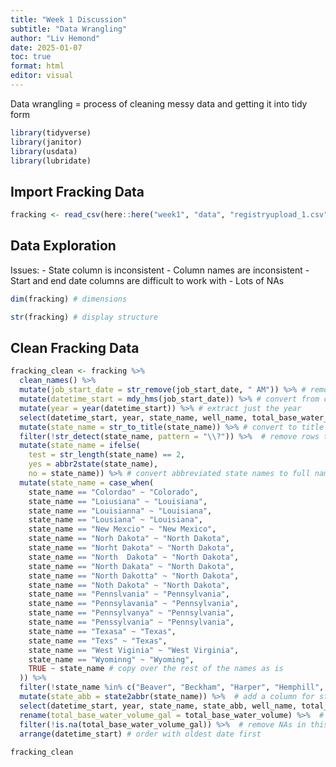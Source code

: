 ```yaml
---
title: "Week 1 Discussion"
subtitle: "Data Wrangling"
author: "Liv Hemond"
date: 2025-01-07
toc: true
format: html
editor: visual
---
```


Data wrangling = process of cleaning messy data and getting it into tidy form

```r
library(tidyverse)
library(janitor)
library(usdata)
library(lubridate)
```


## Import Fracking Data

```r
fracking <- read_csv(here::here("week1", "data", "registryupload_1.csv"))
```
## Data Exploration

Issues:
- State column is inconsistent
- Column names are inconsistent
- Start and end date columns are difficult to work with
- Lots of NAs

```r
dim(fracking) # dimensions

str(fracking) # display structure
```


## Clean Fracking Data

```r
fracking_clean <- fracking %>% 
  clean_names() %>% 
  mutate(job_start_date = str_remove(job_start_date, " AM")) %>% # remove characters from end of string
  mutate(datetime_start = mdy_hms(job_start_date)) %>% # convert from character strings to datetime objects
  mutate(year = year(datetime_start)) %>% # extract just the year 
  select(datetime_start, year, state_name, well_name, total_base_water_volume) %>%  # keep only desired columns
  mutate(state_name = str_to_title(state_name)) %>% # convert to title case
  filter(!str_detect(state_name, pattern = "\\?")) %>%  # remove rows that end with ?
  mutate(state_name = ifelse(
    test = str_length(state_name) == 2, 
    yes = abbr2state(state_name),
    no = state_name)) %>% # convert abbreviated state names to full names
  mutate(state_name = case_when(
    state_name == "Colordao" ~ "Colorado",
    state_name == "Loiusiana" ~ "Louisiana",
    state_name == "Louisianna" ~ "Louisiana",
    state_name == "Lousiana" ~ "Louisiana",
    state_name == "New Mexcio" ~ "New Mexico",
    state_name == "Norh Dakota" ~ "North Dakota",
    state_name == "Norht Dakota" ~ "North Dakota",
    state_name == "North  Dakota" ~ "North Dakota",
    state_name == "North Dakata" ~ "North Dakota",
    state_name == "North Dakotta" ~ "North Dakota",
    state_name == "Noth Dakota" ~ "North Dakota",
    state_name == "Pennslvania" ~ "Pennsylvania",
    state_name == "Pennsylavania" ~ "Pennsylvania",
    state_name == "Pennsylvanya" ~ "Pennsylvania",
    state_name == "Penssylvania" ~ "Pennsylvania",
    state_name == "Texasa" ~ "Texas",
    state_name == "Texs" ~ "Texas", 
    state_name == "West Viginia" ~ "West Virginia",
    state_name == "Wyominng" ~ "Wyoming", 
    TRUE ~ state_name # copy over the rest of the names as is
  )) %>% 
  filter(!state_name %in% c("Beaver", "Beckham", "Harper", "Hemphill", "Midland", "Red River", "Roosevelt", "Rusk", "State", "Ward")) %>%  # remove state names that aren't actual states
  mutate(state_abb = state2abbr(state_name)) %>%  # add a column for state name abbreviations
  select(datetime_start, year, state_name, state_abb, well_name, total_base_water_volume) %>% # reorder
  rename(total_base_water_volume_gal = total_base_water_volume) %>%  # rename column
  filter(!is.na(total_base_water_volume_gal)) %>%  # remove NAs in this column (could also use drop_na())
  arrange(datetime_start) # order with oldest date first
  
fracking_clean
```









